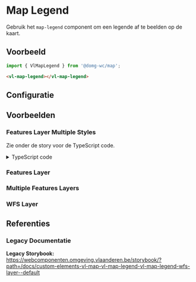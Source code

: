 
# Map Legend

Gebruik het `map-legend` component om een legende af te beelden op de kaart.

## Voorbeeld

```js
import { VlMapLegend } from '@domg-wc/map';
```

```html
<vl-map-legend></vl-map-legend>
```

## Configuratie

<ArgsTable story={PRIMARY_STORY} />

## Voorbeelden

### Features Layer Multiple Styles

Zie onder de story voor de TypeScript code.

<DocsStory id="map-legend--map-legend-features-layer-multiple-styles" />

<details>
    <summary>TypeScript code</summary>
    <Source code={mapLegendUtils} language="ts" dark={true} />
</details>

### Features Layer

<DocsStory id="map-legend--map-legend-features-layer" />

### Multiple Features Layers

<DocsStory id="map-legend--map-legend-multiple-features-layers" />

### WFS Layer

<DocsStory id="map-legend--map-legend-wfs-layer" />

## Referenties

### Legacy Documentatie

**Legacy Storybook:** https://webcomponenten.omgeving.vlaanderen.be/storybook/?path=/docs/custom-elements-vl-map-vl-map-legend-vl-map-legend-wfs-layer--default

